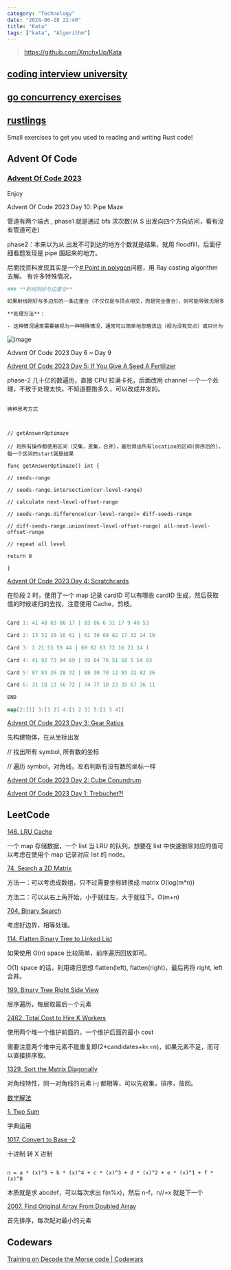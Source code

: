 ```yaml
---
category: "Technology"
date: "2024-06-28 22:40"
title: "Kata"
tags: ["kata", "Algorithm"]
---
```


> https://github.com/XmchxUp/Kata

## [coding interview university](https://github.com/XmchxUp/coding-interview-university)

## [go concurrency exercises](https://github.com/XmchxUp/go-concurrency-exercises)

## [rustlings](https://github.com/XmchxUp/rustlings/tree/round1)

Small exercises to get you used to reading and writing Rust code!

## Advent Of Code

### [Advent Of Code 2023](https://adventofcode.com/2023)

Enjoy

Advent Of Code 2023 Day 10: Pipe Maze

管道有两个端点 , phase1 就是通过 bfs 求次数(从 S 出发向四个方向访问，看有没有管道可走)

phase2：本来以为从.出发不可到达的地方个数就是结果，就用 floodfill，后面仔细看题发现是 pipe 围起来的地方。

后面找资料发现其实是一个[# Point in polygon](https://en.wikipedia.org/wiki/Point_in_polygon)问题，用 Ray casting algorithm 去解。
有许多特殊情况，

```sh
### **射线刚好与边重合**

如果射线刚好与多边形的一条边重合（不仅仅是与顶点相交，而是完全重合），则可能导致无限多个交点。

**处理方法**：

- 这种情况通常需要被视为一种特殊情况，通常可以简单地忽略该边（视为没有交点）或只计为一个交点。
```

![image](https://github.com/XmchxUp/picx-images-hosting/raw/master/20240825/image.3k7xyowwem.webp)

Advent Of Code 2023 Day 6 ~ Day 9

[Advent Of Code 2023 Day 5: If You Give A Seed A Fertilizer](https://adventofcode.com/2023/day/5)

phase-2 几十亿的数遍历，直接 CPU 拉满卡死，后面改用 channel 一个一个处理，不致于处理太快。不知道要跑多久，可以改成并发的。

```

换种思考方式



// getAnswerOptimaze

// 将所有操作都使用区间（交集，差集，合并），最后得出所有location的区间(排序后的)，每一个区间的start就是结果

func getAnswerOptimaze() int {

// seeds-range

// seeds-range.intersection(cur-level-range)

// calculate next-level-offset-range

// seeds-range.difference(cur-level-range)= diff-seeds-range

// diff-seeds-range.union(next-level-offset-range) all-next-level-offset-range

// repeat all level

return 0

}

```

[Advent Of Code 2023 Day 4: Scratchcards](https://adventofcode.com/2023/day/4)

在阶段 2 时，使用了一个 map 记录 cardID 可以有哪些 cardID 生成，然后获取值的时候递归的去找，注意使用 Cache，剪枝。

```go

Card 1: 41 48 83 86 17 | 83 86 6 31 17 9 48 53

Card 2: 13 32 20 16 61 | 61 30 68 82 17 32 24 19

Card 3: 1 21 53 59 44 | 69 82 63 72 16 21 14 1

Card 4: 41 92 73 84 69 | 59 84 76 51 58 5 54 83

Card 5: 87 83 26 28 32 | 88 30 70 12 93 22 82 36

Card 6: 31 18 13 56 72 | 74 77 10 23 35 67 36 11

END

map[2:[1] 3:[1 2] 4:[1 2 3] 5:[1 3 4]]

```

[Advent Of Code 2023 Day 3: Gear Ratios](https://adventofcode.com/2023/day/3)

先构建物体，在从坐标出发

// 找出所有 symbol, 所有数的坐标

// 遍历 symbol，对角线，左右判断有没有数的坐标一样

[Advent Of Code 2023 Day 2: Cube Conundrum](https://adventofcode.com/2023/day/2)

[Advent Of Code 2023 Day 1: Trebuchet?!](https://adventofcode.com/2023/day/1)

## LeetCode

[146. LRU Cache](https://leetcode.cn/problems/lru-cache/description/)

一个 map 存储数据，一个 list 当 LRU 的队列，想要在 list 中快速删除对应的值可以考虑在使用个 map 记录对应 list 的 node。

[74. Search a 2D Matrix](https://leetcode.cn/problems/search-a-2d-matrix/description/)

方法一：可以考虑成数组，只不过需要坐标转换成 matrix O(log(m\*n))

方法二：可以从右上角开始，小于就往左，大于就往下。O(m+n)

[704. Binary Search](https://leetcode.cn/problems/binary-search/description/)

考虑好边界，相等处理。

[114. Flatten Binary Tree to Linked List](https://leetcode.cn/problems/flatten-binary-tree-to-linked-list/)

如果使用 O(n) space 比较简单，前序遍历回放即可。

O(1) space 的话，利用递归思想 flatten(left), flatten(right)，最后再将 right, left 合并。

[199. Binary Tree Right Side View](https://leetcode.cn/problems/binary-tree-right-side-view/)

层序遍历，每层取最后一个元素

[2462. Total Cost to Hire K Workers](https://leetcode.cn/problems/total-cost-to-hire-k-workers/)

使用两个堆一个维护前面的，一个维护后面的最小 cost

需要注意两个堆中元素不能重复即(2\*candidates+k\<\=n)，如果元素不足，而可以直接排序取。

[1329. Sort the Matrix Diagonally](https://leetcode.cn/problems/sort-the-matrix-diagonally/)

对角线特性，同一对角线的元素 i-j 都相等，可以先收集，排序，放回。

[数学解法](https://leetcode.cn/problems/sort-the-matrix-diagonally/solutions/2760094/dui-jiao-xian-pai-xu-fu-yuan-di-pai-xu-p-uts8/)

[1. Two Sum](https://leetcode.cn/problems/two-sum/)

字典运用

[1017. Convert to Base -2](https://leetcode.cn/problems/convert-to-base-2/)

十进制 转 X 进制

```

n = a * (x)^5 + b * (x)^4 + c * (x)^3 + d * (x)^2 + e * (x)^1 + f * (x)^0

```

本质就是求 abcdef，可以每次求出 f(n%x)，然后 n-f，n//=x 就是下一个

[2007. Find Original Array From Doubled Array](https://leetcode.cn/problems/find-original-array-from-doubled-array/)

首先排序，每次配对最小的元素

## Codewars

[Training on Decode the Morse code | Codewars](https://www.codewars.com/kata/54b724efac3d5402db00065e/train/go)
